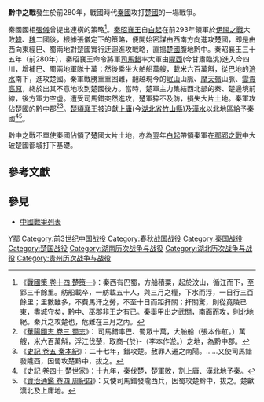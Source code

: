 {{Infobox Military Conflict
|conflict=黔中之戰
|partof=
|date=前280年
|place=黔中郡(今[[湖南省|湖南省]]、[[湖北省|湖北省]]西部、[[貴州省|貴州省]]東北部)
|result=楚軍戰敗
|territory= [[楚頃襄王|楚頃襄王]]被迫獻出[[上庸|上庸]]及[[漢水|漢水]]以北地區予秦國。
|combatant1=[[秦國|秦國]]
|combatant2=[[楚國|楚國]]
|commander1=[[司馬錯|司馬錯]]
|commander2=[[楚頃襄王|楚頃襄王]]
|strength1=巴、蜀兩地秦軍約十萬
|strength2=不明
|casualties1=不詳
|casualties2=不詳
}}
{{Campaignbox 秦楚战争}}
'''黔中之戰'''發生於前280年，戰國時代[[秦國|秦國]]攻打[[楚國|楚國]]的一場戰爭。

秦國國相[[張儀|張儀]]曾提出連橫的策略<ref>《[[s:戰國策/卷14|戰國策 卷十四 楚策一]]》：秦西有巴蜀，方船積粟，起於汶山，循江而下，至郢三千餘里。舫船載卒，一舫載五十人，與三月之糧，下水而浮，一日行三百餘里；里數雖多，不費馬汗之勞，不至十日而距扞關；扞關驚，則從竟陵已東，盡城守矣，黔中、巫郡非王之有已。秦舉甲出之武關，南面而攻，則北地絕。秦兵之攻楚也，危難在三月之內。</ref>。[[秦昭襄王|秦昭襄王]]自[[白起|白起]]在前293年領軍於[[伊闕之戰|伊闕之戰]]大敗[[韓國_(戰國)|韓]]、[[魏國|魏]]二國後，根據張儀定下的策略，便開始密謀由西南方向進攻楚國，即是由西向東經巴、蜀兩地對楚國實行迂迴進攻戰略，直搗[[楚國|楚國]]腹地黔中。秦昭襄王三十五年（前280年），秦昭襄王命令將軍[[司馬錯|司馬錯]]率大軍由[[隴西|隴西]](今甘肅臨洮)進入今四川，增補巴、蜀兩地軍隊十萬；然後乘坐大舶船萬艘，載米六百萬斛，從巴地的[[涪水|涪水]]南下，進攻楚國。秦軍戰勝重重困難，翻越現今的[[岷山|岷山]]山脈、[[摩天嶺|摩天嶺]]山脈、[[雲貴高原|雲貴高原]]，終於出其不意地攻到楚國後方。當時，楚軍主力集結西北部的秦、楚邊境前線，後方軍力空虛。遭受司馬錯突然進攻，楚軍猝不及防，損失大片土地。秦軍攻佔楚國的黔中郡<ref>《[[s:華陽國志/卷三|華陽國志 卷三 蜀志]]》： 司馬錯率巴、蜀眾十萬，大舶船（張本作舡。）萬艘，米六百萬斛，浮江伐楚，取商-{於}-（李本作淤。）之地，為黔中郡。</ref><ref>《[[s:史記/卷005|史記 卷五 秦本紀]]》：二十七年，錯攻楚。赦罪人遷之南陽。……又使司馬錯發隴西，因蜀攻楚黔中，拔之。</ref>。[[楚頃襄王|楚頃襄王]]被迫獻[[上庸|上庸]](今[[湖北省|湖北省]][[竹山縣|竹山縣]])及[[漢水|漢水]]以北地區給予秦國<ref>《[[s:史記/卷040|史記 卷四十 楚世家]]》：十九年，秦伐楚，楚軍敗，割上庸、漢北地予秦。</ref><ref>《[[s:資治通鑑/卷004|資治通鑑 卷四 周紀四]]》：又使司馬錯發隴西兵，因蜀攻楚黔中，拔之。楚獻漢北及上庸地。</ref>。

黔中之戰不單使秦國佔領了楚國大片土地，亦為翌年[[白起|白起]]帶領秦軍在[[鄢郢之戰|鄢郢之戰]]中大破楚國都城打下基礎。

==參考文獻==
{{reflist}}

==參見==
*[[中國戰爭列表|中國戰爭列表]]

{{戰國歷史事件}}
[[Category:前279年|Y鄢]]
[[Category:前3世纪中国战役|Category:前3世纪中国战役]]
[[Category:春秋战国战役|Category:春秋战国战役]]
[[Category:秦国战役|Category:秦国战役]]
[[Category:楚国战役|Category:楚国战役]]
[[Category:湖南历次战争与战役|Category:湖南历次战争与战役]]
[[Category:湖北历次战争与战役|Category:湖北历次战争与战役]]
[[Category:贵州历次战争与战役|Category:贵州历次战争与战役]]